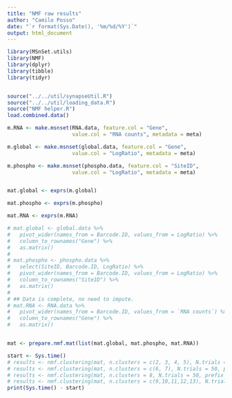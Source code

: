 ```yaml
---
title: "NMF raw results"
author: "Camilo Posso"
date: "`r format(Sys.Date(), '%m/%d/%Y')`"
output: html_document
---
```


```r
library(MSnSet.utils)
library(NMF)
library(dplyr)
library(tibble)
library(tidyr)


source("../../util/synapseUtil.R")
source("../../util/loading_data.R")
source("NMF helper.R")
load.combined.data()

```


```r
m.RNA <- make.msnset(RNA.data, feature.col = "Gene", 
                     value.col = "RNA counts", metadata = meta)

m.global <- make.msnset(global.data, feature.col = "Gene", 
                     value.col = "LogRatio", metadata = meta)

m.phospho <- make.msnset(phospho.data, feature.col = "SiteID", 
                     value.col = "LogRatio", metadata = meta)


mat.global <- exprs(m.global)

mat.phospho <- exprs(m.phospho)

mat.RNA <- exprs(m.RNA)

# mat.global <- global.data %>%
#   pivot_wider(names_from = Barcode.ID, values_from = LogRatio) %>%
#   column_to_rownames("Gene") %>%
#   as.matrix()
# 
# mat.phospho <- phospho.data %>%
#   select(SiteID, Barcode.ID, LogRatio) %>%
#   pivot_wider(names_from = Barcode.ID, values_from = LogRatio) %>%
#   column_to_rownames("SiteID") %>%
#   as.matrix()
# 
# ## Data is complete, no need to impute.
# mat.RNA <- RNA.data %>%
#   pivot_wider(names_from = Barcode.ID, values_from = `RNA counts`) %>%
#   column_to_rownames("Gene") %>%
#   as.matrix()


mat <- prepare.nmf.mat(list(mat.global, mat.phospho, mat.RNA))

```

```r
start <- Sys.time()
# results <- nmf.clustering(mat, n.clusters = c(2, 3, 4, 5), N.trials = 50, prefix = "BEATAML")
# results <- nmf.clustering(mat, n.clusters = c(6, 7), N.trials = 50, prefix = "BEATAML")
# results <- nmf.clustering(mat, n.clusters = 8, N.trials = 50, prefix = "BEATAML")
# results <- nmf.clustering(mat, n.clusters = c(9,10,11,12,13), N.trials = 20, prefix = "BEATAML")
print(Sys.time() - start)

```




















